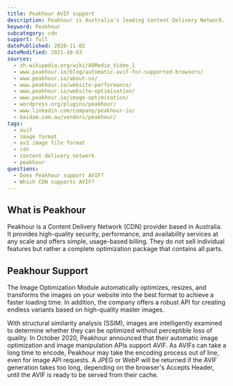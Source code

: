 ```yaml
---
title: Peakhour AVIF support
description: Peakhour is Australia's leading Content Delivery Network. Find out how you can use AVIF images in Peakhour.
keyword: Peakhour
subcategory: cdn
support: full
datePublished: 2020-11-02
dateModified: 2021-10-03
sources:
  - zh.wikipedia.org/wiki/AOMedia_Video_1
  - www.peakhour.io/blog/automatic-avif-for-supported-browsers/
  - www.peakhour.io/about-us/
  - www.peakhour.io/website-performance/
  - www.peakhour.io/website-optimisation/
  - www.peakhour.io/image-optimisation/
  - wordpress.org/plugins/peakhour/
  - www.linkedin.com/company/peakhour-io/
  - baidam.com.au/vendors/peakhour/
tags:
  - avif
  - image format
  - av1 image file format
  - cdn
  - content delivery network
  - peakhour
questions:
  - Does Peakhour support AVIF?
  - Which CDN supports AVIF?
---
```


## What is Peakhour

Peakhour is a Content Delivery Network (CDN) provider based in Australia. It provides high-quality security, performance, and availability services at any scale and offers simple, usage-based billing. They do not sell individual features but rather a complete optimization package that contains all parts.

## Peakhour Support

The Image Optimization Module automatically optimizes, resizes, and transforms the images on your website into the best format to achieve a faster loading time. In addition, the company offers a robust API for creating endless variants based on high-quality master images.

With structural similarity analysis (SSIM), images are intelligently examined to determine whether they can be optimized without perceptible loss of quality. In October 2020, Peakhour announced that their automatic image optimization and image manipulation APIs support AVIF. As AVIFs can take a long time to encode, Peakhour may take the encoding process out of line, even for image API requests. A JPEG or WebP will be returned if the AVIF generation takes too long, depending on the browser's Accepts Header, until the AVIF is ready to be served from their cache.
